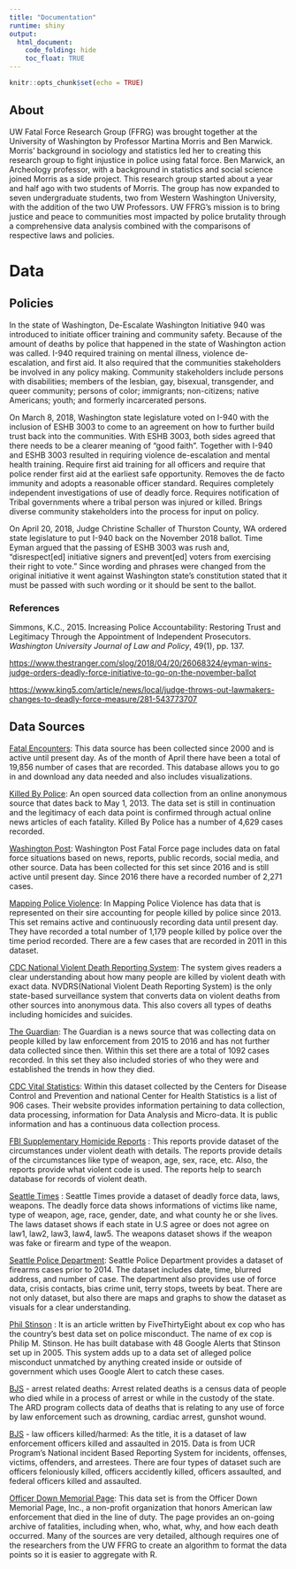 ```yaml
---
title: "Documentation"
runtime: shiny
output: 
  html_document:
    code_folding: hide
    toc_float: TRUE
---
```


```r
knitr::opts_chunk$set(echo = TRUE)
```

## About

UW Fatal Force Research Group (FFRG) was brought together at the University of Washington by Professor Martina Morris and Ben Marwick. Morris' background in sociology and statistics led her to creating this research group to fight injustice in police using fatal force. Ben Marwick, an Archeology professor, with a background in statistics and social science joined Morris as a side project. This research group started about a year and half ago with two students of Morris. The group has now expanded to seven undergraduate students, two from Western Washington University, with the addition of the two UW Professors. UW FFRG's mission is to bring justice and peace to communities most impacted by police brutality through a comprehensive data analysis combined with the comparisons of respective laws and policies.

# Data {.tabset .tabset-fade .tabset-pills}

## Policies

In the state of Washington, De-Escalate Washington Initiative 940 was introduced to initiate officer training and community safety. Because of the amount of deaths by police that happened in the state of Washington action was called. I-940 required training on mental illness, violence de-escalation, and first aid. It also required that the communities stakeholders be involved in any policy making. Community stakeholders include persons with disabilities; members of the lesbian, gay, bisexual, transgender, and queer community; persons of color; immigrants; non-citizens; native Americans; youth; and formerly incarcerated persons.

On March 8, 2018, Washington state legislature voted on I-940 with the inclusion of ESHB 3003 to come to an agreement on how to further build trust back into the communities. With ESHB 3003, both sides agreed that there needs to be a clearer meaning of "good faith". Together with I-940 and ESHB 3003 resulted in requiring violence de-escalation and mental health training. Require first aid training for all officers and require that police render first aid at the earliest safe opportunity. Removes the de facto immunity and adopts a reasonable officer standard. Requires completely independent investigations of use of deadly force. Requires notification of Tribal governments where a tribal person was injured or killed. Brings diverse community stakeholders into the process for input on policy.

On April 20, 2018, Judge Christine Schaller of Thurston County, WA ordered state legislature to put I-940 back on the November 2018 ballot. Time Eyman argued that the passing of ESHB 3003 was rush and,  "disrespect[ed] initiative signers and prevent[ed] voters from exercising their right to vote." Since wording and phrases were changed from the original initiative it went against Washington state's constitution stated that it must be passed with such wording or it should be sent to the ballot.

### References

Simmons, K.C., 2015. Increasing Police Accountability: Restoring Trust and Legitimacy Through the Appointment of Independent Prosecutors. *Washington University Journal of Law and Policy*, 49(1), pp. 137.

<https://www.thestranger.com/slog/2018/04/20/26068324/eyman-wins-judge-orders-deadly-force-initiative-to-go-on-the-november-ballot>

<https://www.king5.com/article/news/local/judge-throws-out-lawmakers-changes-to-deadly-force-measure/281-543773707>

## Data Sources

[Fatal Encounters](http://www.fatalencounters.org): This data source has been collected since 2000 and is active until present day. As of the month of April there have been a total of 19,856 number of cases that are recorded. This database allows you to go in and download any data needed and also includes visualizations.

[Killed By Police](http://killedbypolice.net): An open sourced data collection from an online anonymous source that dates back to May 1, 2013. The data set is still in continuation and the legitimacy of each data point is confirmed through actual online news articles of each fatality. Killed By Police has a number of 4,629 cases recorded.

[Washington Post](https://www.washingtonpost.com/graphics/national/police-shootings-2016): Washington Post Fatal Force page includes data on fatal force situations based on news, reports, public records, social media, and other source. Data has been collected for this set since 2016 and is still active until present day. Since 2016 there have a recorded number of 2,271 cases.

[Mapping Police Violence](https://mappingpoliceviolence.org/aboutthedata/): In Mapping Police Violence has data that is represented on their sire accounting for people killed by police since 2013. This set remains active and continuously recording data until present day. They have recorded a total number of 1,179 people killed by police over the time period recorded. There are a few cases that are recorded in 2011 in this dataset.

[CDC National Violent Death Reporting System](https://www.cdc.gov/violenceprevention/nvdrs/index.html):  The system gives readers a clear understanding about how many people are killed by violent death with exact data. NVDRS(National Violent Death Reporting System) is the only state-based surveillance system that converts data on violent deaths from other sources into anonymous data. This also covers all types of deaths including homicides and suicides.

[The Guardian](https://www.theguardian.com/us-news/series/counted-us-police-killings): The Guardian is a news source that was collecting data on people killed by law enforcement from 2015 to 2016 and has not further data collected since then. Within this set there are a total of 1092 cases recorded. In this set they also included stories of who they were and established the trends in how they died.

[CDC Vital Statistics](https://www.cdc.gov/nchs/nvss/mortality_methods.htm): Within this dataset collected by the Centers for Disease Control and Prevention and national Center for Health Statistics is a list of 906 cases. Their website provides information pertaining to data collection, data processing, information for Data Analysis and Micro-data. It is public information and has a continuous data collection process.

[FBI Supplementary Homicide Reports](https://ucr.fbi.gov/nibrs/addendum-for-submitting-cargo-theft-data/shr) : This reports provide dataset of the circumstances under violent death with details. The reports provide details of the circumstances like type of weapon, age, sex, race, etc. Also, the reports provide what violent code is used. The reports help to search database for records of violent death.

[Seattle Times](https://github.com/seattletimes/police-killings) : Seattle Times provide a dataset of deadly force data, laws, weapons. The deadly force data shows informations of victims like name, type of weapon, age, race, gender, date, and what county he or she lives. The laws dataset shows if each state in U.S agree or does not agree on law1, law2, law3, law4, law5. The weapons dataset shows if the weapon was fake or firearm and type of the weapon.

[Seattle Police Department](http://www.seattle.gov/police/information-and-data/use-of-force-data/ois-dataset): Seattle Police Department provides a dataset of firearms cases prior to 2014. The dataset includes date, time, blurred address, and number of case. The department also provides use of force data, crisis contacts, bias crime unit, terry stops, tweets by beat. There are not only dataset, but also there are maps and graphs to show the dataset as visuals for a clear understanding.

[Phil Stinson](https://fivethirtyeight.com/features/an-ex-cop-keeps-the-countrys-best-data-set-on-police-misconduct/) : It is an article written by FiveThirtyEight about ex cop who has the country's best data set on police misconduct. The name of ex cop is Philip M. Stinson. He has built database with 48 Google Alerts that Stinson set up in 2005. This system adds up to a data set of alleged police misconduct unmatched by anything created inside or outside of government which uses Google Alert to catch these cases.

[BJS](https://www.bjs.gov/index.cfm?ty=dcdetail&iid=428) - arrest related deaths: Arrest related deaths is a census data of people who died while in a process of arrest or while in the custody of the state. The ARD program collects data of deaths that is relating to any use of force by law enforcement such as drowning, cardiac arrest, gunshot wound.

[BJS](https://ucr.fbi.gov/leoka/2015) - law officers killed/harmed: As the title, it is a dataset of law enforcement officers killed and assaulted in 2015. Data is from UCR Program's National incident Based Reporting System for incidents, offenses, victims, offenders, and arrestees. There are four types of dataset such are officers feloniously killed, officers accidently killed, officers assaulted, and federal officers killed and assaulted.

[Officer Down Memorial Page](https://www.odmp.org): This data set is from the Officer Down Memorial Page, Inc., a non-profit organization that honors American law enforcement that died in the line of duty. The page provides an on-going archive of fatalities, including when, who, what, why, and how each death occurred. Many of the sources are very detailed, although requires one of the researchers from the UW FFRG to create an algorithm to format the data points so it is easier to aggregate with R.